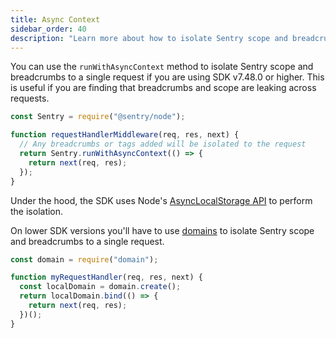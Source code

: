 ```yaml
---
title: Async Context
sidebar_order: 40
description: "Learn more about how to isolate Sentry scope and breadcrumbs across requests."
---
```


You can use the `runWithAsyncContext` method to isolate Sentry scope and breadcrumbs to a single request if you are using SDK v7.48.0 or higher. This is useful if you are finding that breadcrumbs and scope are leaking across requests.

```js
const Sentry = require("@sentry/node");

function requestHandlerMiddleware(req, res, next) {
  // Any breadcrumbs or tags added will be isolated to the request
  return Sentry.runWithAsyncContext(() => {
    return next(req, res);
  });
}
```

Under the hood, the SDK uses Node's [AsyncLocalStorage API](https://nodejs.org/api/async_context.html#class-asynclocalstorage) to perform the isolation.

On lower SDK versions you'll have to use [domains](https://nodejs.org/api/domain.html) to isolate Sentry scope and breadcrumbs to a single request.

```js
const domain = require("domain");

function myRequestHandler(req, res, next) {
  const localDomain = domain.create();
  return localDomain.bind(() => {
    return next(req, res);
  })();
}
```
